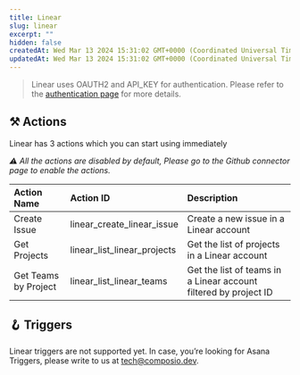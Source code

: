 ```yaml
---
title: Linear
slug: linear
excerpt: ""
hidden: false
createdAt: Wed Mar 13 2024 15:31:02 GMT+0000 (Coordinated Universal Time)
updatedAt: Wed Mar 13 2024 15:31:02 GMT+0000 (Coordinated Universal Time)
---
```


> Linear uses OAUTH2 and API_KEY for authentication. Please refer to the [authentication page](/docs/authentication) for more details.





## ⚒️ Actions

Linear has 3 actions which you can start using immediately

 _⚠️ All the actions are disabled by default, Please go to the Github connector page to enable the actions._


| Action Name            | Action ID                   | Description                                       |
| :--------------------- | :-------------------------- | :------------------------------------------------ |
| Create Issue | linear_create_linear_issue | Create a new issue in a Linear account |
| Get Projects | linear_list_linear_projects | Get the list of projects in a Linear account |
| Get Teams by Project | linear_list_linear_teams | Get the list of teams in a Linear account filtered by project ID |

## 🪝 Triggers

Linear triggers are not supported yet. In case, you’re looking for Asana Triggers, please write to us at tech@composio.dev.
